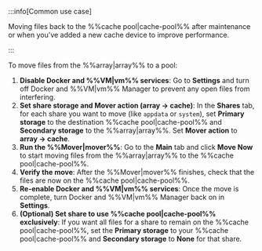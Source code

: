 :::info[Common use case]

Moving files back to the %%cache pool|cache-pool%% after maintenance or when you've added a new cache device to improve performance.

:::

To move files from the %%array|array%% to a pool:

1. **Disable Docker and %%VM|vm%% services**: Go to **Settings** and turn off Docker and %%VM|vm%% Manager to prevent any open files from interfering.
2. **Set share storage and Mover action (array → cache)**: In the **Shares** tab, for each share you want to move (like `appdata` or `system`), set **Primary storage** to the destination %%cache pool|cache-pool%% and **Secondary storage** to the %%array|array%%. Set **Mover action** to **array → cache**.
3. **Run the %%Mover|mover%%**: Go to the **Main** tab and click **Move Now** to start moving files from the %%array|array%% to the %%cache pool|cache-pool%%.
4. **Verify the move**: After the %%Mover|mover%% finishes, check that the files are now on the %%cache pool|cache-pool%%.
5. **Re-enable Docker and %%VM|vm%% services**: Once the move is complete, turn Docker and %%VM|vm%% Manager back on in **Settings**.
6. **(Optional) Set share to use %%cache pool|cache-pool%% exclusively**: If you want all files for a share to remain on the %%cache pool|cache-pool%%, set the **Primary storage** to your %%cache pool|cache-pool%% and **Secondary storage** to **None** for that share.
